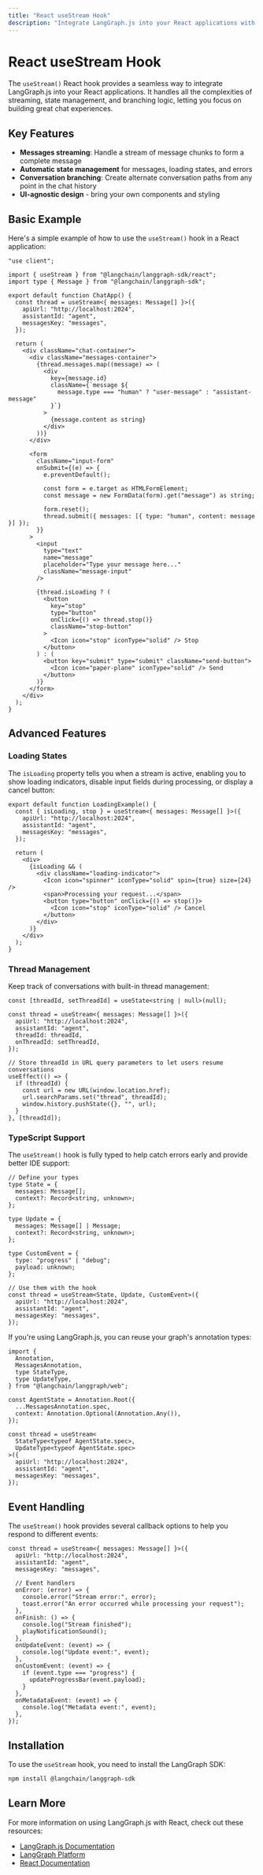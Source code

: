 ```yaml
---
title: "React useStream Hook"
description: "Integrate LangGraph.js into your React applications with the useStream hook"
---
```


# React useStream Hook

The `useStream()` React hook provides a seamless way to integrate LangGraph.js into your React applications. It handles all the complexities of streaming, state management, and branching logic, letting you focus on building great chat experiences.

## Key Features

- **Messages streaming**: Handle a stream of message chunks to form a complete message
- **Automatic state management** for messages, loading states, and errors
- **Conversation branching**: Create alternate conversation paths from any point in the chat history
- **UI-agnostic design** - bring your own components and styling

## Basic Example

Here's a simple example of how to use the `useStream()` hook in a React application:

```tsx
"use client";

import { useStream } from "@langchain/langgraph-sdk/react";
import type { Message } from "@langchain/langgraph-sdk";

export default function ChatApp() {
  const thread = useStream<{ messages: Message[] }>({
    apiUrl: "http://localhost:2024",
    assistantId: "agent",
    messagesKey: "messages",
  });

  return (
    <div className="chat-container">
      <div className="messages-container">
        {thread.messages.map((message) => (
          <div
            key={message.id}
            className={`message ${
              message.type === "human" ? "user-message" : "assistant-message"
            }`}
          >
            {message.content as string}
          </div>
        ))}
      </div>

      <form
        className="input-form"
        onSubmit={(e) => {
          e.preventDefault();

          const form = e.target as HTMLFormElement;
          const message = new FormData(form).get("message") as string;

          form.reset();
          thread.submit({ messages: [{ type: "human", content: message }] });
        }}
      >
        <input
          type="text"
          name="message"
          placeholder="Type your message here..."
          className="message-input"
        />

        {thread.isLoading ? (
          <button
            key="stop"
            type="button"
            onClick={() => thread.stop()}
            className="stop-button"
          >
            <Icon icon="stop" iconType="solid" /> Stop
          </button>
        ) : (
          <button key="submit" type="submit" className="send-button">
            <Icon icon="paper-plane" iconType="solid" /> Send
          </button>
        )}
      </form>
    </div>
  );
}
```

## Advanced Features

### Loading States

The `isLoading` property tells you when a stream is active, enabling you to show loading indicators, disable input fields during processing, or display a cancel button:

```tsx
export default function LoadingExample() {
  const { isLoading, stop } = useStream<{ messages: Message[] }>({
    apiUrl: "http://localhost:2024",
    assistantId: "agent",
    messagesKey: "messages",
  });

  return (
    <div>
      {isLoading && (
        <div className="loading-indicator">
          <Icon icon="spinner" iconType="solid" spin={true} size={24} />
          <span>Processing your request...</span>
          <button type="button" onClick={() => stop()}>
            <Icon icon="stop" iconType="solid" /> Cancel
          </button>
        </div>
      )}
    </div>
  );
}
```

### Thread Management

Keep track of conversations with built-in thread management:

```tsx
const [threadId, setThreadId] = useState<string | null>(null);

const thread = useStream<{ messages: Message[] }>({
  apiUrl: "http://localhost:2024",
  assistantId: "agent",
  threadId: threadId,
  onThreadId: setThreadId,
});

// Store threadId in URL query parameters to let users resume conversations
useEffect(() => {
  if (threadId) {
    const url = new URL(window.location.href);
    url.searchParams.set("thread", threadId);
    window.history.pushState({}, "", url);
  }
}, [threadId]);
```

### TypeScript Support

The `useStream()` hook is fully typed to help catch errors early and provide better IDE support:

```tsx
// Define your types
type State = {
  messages: Message[];
  context?: Record<string, unknown>;
};

type Update = {
  messages: Message[] | Message;
  context?: Record<string, unknown>;
};

type CustomEvent = {
  type: "progress" | "debug";
  payload: unknown;
};

// Use them with the hook
const thread = useStream<State, Update, CustomEvent>({
  apiUrl: "http://localhost:2024",
  assistantId: "agent",
  messagesKey: "messages",
});
```

If you're using LangGraph.js, you can reuse your graph's annotation types:

```tsx
import {
  Annotation,
  MessagesAnnotation,
  type StateType,
  type UpdateType,
} from "@langchain/langgraph/web";

const AgentState = Annotation.Root({
  ...MessagesAnnotation.spec,
  context: Annotation.Optional(Annotation.Any()),
});

const thread = useStream<
  StateType<typeof AgentState.spec>,
  UpdateType<typeof AgentState.spec>
>({
  apiUrl: "http://localhost:2024",
  assistantId: "agent",
  messagesKey: "messages",
});
```

## Event Handling

The `useStream()` hook provides several callback options to help you respond to different events:

```tsx
const thread = useStream<{ messages: Message[] }>({
  apiUrl: "http://localhost:2024",
  assistantId: "agent",
  messagesKey: "messages",

  // Event handlers
  onError: (error) => {
    console.error("Stream error:", error);
    toast.error("An error occurred while processing your request");
  },
  onFinish: () => {
    console.log("Stream finished");
    playNotificationSound();
  },
  onUpdateEvent: (event) => {
    console.log("Update event:", event);
  },
  onCustomEvent: (event) => {
    if (event.type === "progress") {
      updateProgressBar(event.payload);
    }
  },
  onMetadataEvent: (event) => {
    console.log("Metadata event:", event);
  },
});
```

## Installation

To use the `useStream` hook, you need to install the LangGraph SDK:

```bash
npm install @langchain/langgraph-sdk
```

## Learn More

For more information on using LangGraph.js with React, check out these resources:

- [LangGraph.js Documentation](https://langchain-ai.github.io/langgraphjs/)
- [LangGraph Platform](https://langchain-ai.github.io/langgraph/cloud/)
- [React Documentation](https://react.dev/)
